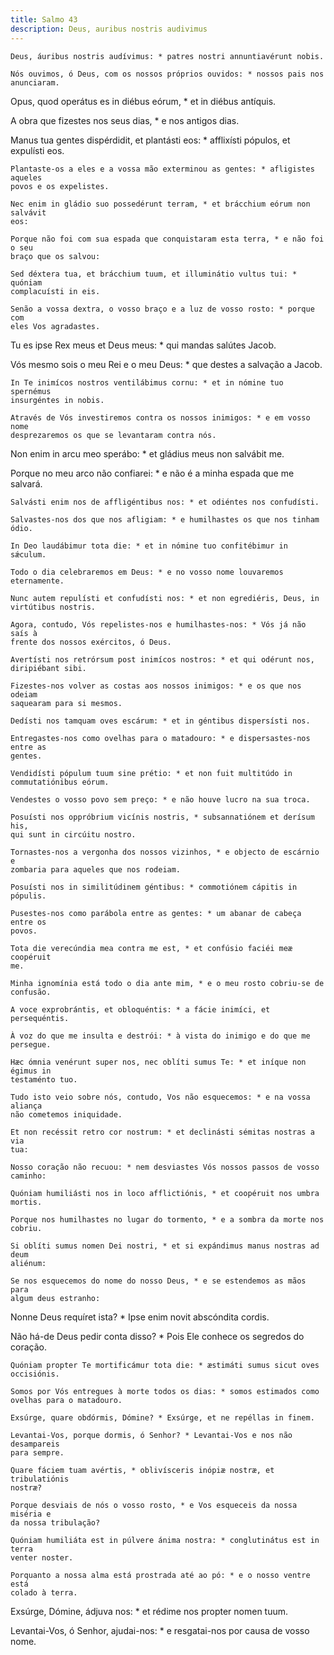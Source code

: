 ```yaml
---
title: Salmo 43
description: Deus, auribus nostris audivimus
---
```


<div class="side-by-side not-content">

    Deus, áuribus nostris audívimus: * patres nostri annuntiavérunt nobis.

    Nós ouvimos, ó Deus, com os nossos próprios ouvidos: * nossos pais nos
    anunciaram.
  </span>

Opus, quod operátus es in diébus eórum, * et in diébus antíquis.

A obra que fizestes nos seus dias, * e nos antigos dias.

  <span>
    Manus tua gentes dispérdidit, et plantásti eos: * afflixísti pópulos, et
    expulísti eos.

    Plantaste-os a eles e a vossa mão exterminou as gentes: * afligistes aqueles
    povos e os expelistes.

    Nec enim in gládio suo possedérunt terram, * et brácchium eórum non salvávit
    eos:

    Porque não foi com sua espada que conquistaram esta terra, * e não foi o seu
    braço que os salvou:

    Sed déxtera tua, et brácchium tuum, et illuminátio vultus tui: * quóniam
    complacuísti in eis.

    Senão a vossa dextra, o vosso braço e a luz de vosso rosto: * porque com
    eles Vos agradastes.
  </span>

Tu es ipse Rex meus et Deus meus: * qui mandas salútes Jacob.

  <span>
    Vós mesmo sois o meu Rei e o meu Deus: * que destes a salvação a Jacob.

    In Te inimícos nostros ventilábimus cornu: * et in nómine tuo spernémus
    insurgéntes in nobis.

    Através de Vós investiremos contra os nossos inimigos: * e em vosso nome
    desprezaremos os que se levantaram contra nós.
  </span>

Non enim in arcu meo sperábo: * et gládius meus non salvábit me.

  <span>
    Porque no meu arco não confiarei: * e não é a minha espada que me salvará.

    Salvásti enim nos de affligéntibus nos: * et odiéntes nos confudísti.

    Salvastes-nos dos que nos afligiam: * e humilhastes os que nos tinham ódio.

    In Deo laudábimur tota die: * et in nómine tuo confitébimur in sǽculum.

    Todo o dia celebraremos em Deus: * e no vosso nome louvaremos eternamente.

    Nunc autem repulísti et confudísti nos: * et non egrediéris, Deus, in
    virtútibus nostris.

    Agora, contudo, Vós repelistes-nos e humilhastes-nos: * Vós já não saís à
    frente dos nossos exércitos, ó Deus.

    Avertísti nos retrórsum post inimícos nostros: * et qui odérunt nos,
    diripiébant sibi.

    Fizestes-nos volver as costas aos nossos inimigos: * e os que nos odeiam
    saquearam para si mesmos.

    Dedísti nos tamquam oves escárum: * et in géntibus dispersísti nos.

    Entregastes-nos como ovelhas para o matadouro: * e dispersastes-nos entre as
    gentes.

    Vendidísti pópulum tuum sine prétio: * et non fuit multitúdo in
    commutatiónibus eórum.

    Vendestes o vosso povo sem preço: * e não houve lucro na sua troca.

    Posuísti nos oppróbrium vicínis nostris, * subsannatiónem et derísum his,
    qui sunt in circúitu nostro.

    Tornastes-nos a vergonha dos nossos vizinhos, * e objecto de escárnio e
    zombaria para aqueles que nos rodeiam.

    Posuísti nos in similitúdinem géntibus: * commotiónem cápitis in pópulis.

    Pusestes-nos como parábola entre as gentes: * um abanar de cabeça entre os
    povos.

    Tota die verecúndia mea contra me est, * et confúsio faciéi meæ coopéruit
    me.

    Minha ignomínia está todo o dia ante mim, * e o meu rosto cobriu-se de
    confusão.

    A voce exprobrántis, et obloquéntis: * a fácie inimíci, et persequéntis.

    À voz do que me insulta e destrói: * à vista do inimigo e do que me
    persegue.

    Hæc ómnia venérunt super nos, nec oblíti sumus Te: * et iníque non égimus in
    testaménto tuo.

    Tudo isto veio sobre nós, contudo, Vos não esquecemos: * e na vossa aliança
    não cometemos iniquidade.

    Et non recéssit retro cor nostrum: * et declinásti sémitas nostras a via
    tua:

    Nosso coração não recuou: * nem desviastes Vós nossos passos de vosso
    caminho:

    Quóniam humiliásti nos in loco afflictiónis, * et coopéruit nos umbra
    mortis.

    Porque nos humilhastes no lugar do tormento, * e a sombra da morte nos
    cobriu.

    Si oblíti sumus nomen Dei nostri, * et si expándimus manus nostras ad deum
    aliénum:

    Se nos esquecemos do nome do nosso Deus, * e se estendemos as mãos para
    algum deus estranho:
  </span>

Nonne Deus requíret ista? * Ipse enim novit abscóndita cordis.

  <span>
    Não há-de Deus pedir conta disso? * Pois Ele conhece os segredos do coração.

    Quóniam propter Te mortificámur tota die: * æstimáti sumus sicut oves
    occisiónis.

    Somos por Vós entregues à morte todos os dias: * somos estimados como
    ovelhas para o matadouro.

    Exsúrge, quare obdórmis, Dómine? * Exsúrge, et ne repéllas in finem.

    Levantai-Vos, porque dormis, ó Senhor? * Levantai-Vos e nos não desampareis
    para sempre.

    Quare fáciem tuam avértis, * oblivísceris inópiæ nostræ, et tribulatiónis
    nostræ?

    Porque desviais de nós o vosso rosto, * e Vos esqueceis da nossa miséria e
    da nossa tribulação?

    Quóniam humiliáta est in púlvere ánima nostra: * conglutinátus est in terra
    venter noster.

    Porquanto a nossa alma está prostrada até ao pó: * e o nosso ventre está
    colado à terra.
  </span>

Exsúrge, Dómine, ádjuva nos: * et rédime nos propter nomen tuum.

  <span>
    Levantai-Vos, ó Senhor, ajudai-nos: * e resgatai-nos por causa de vosso
    nome.

</div>
